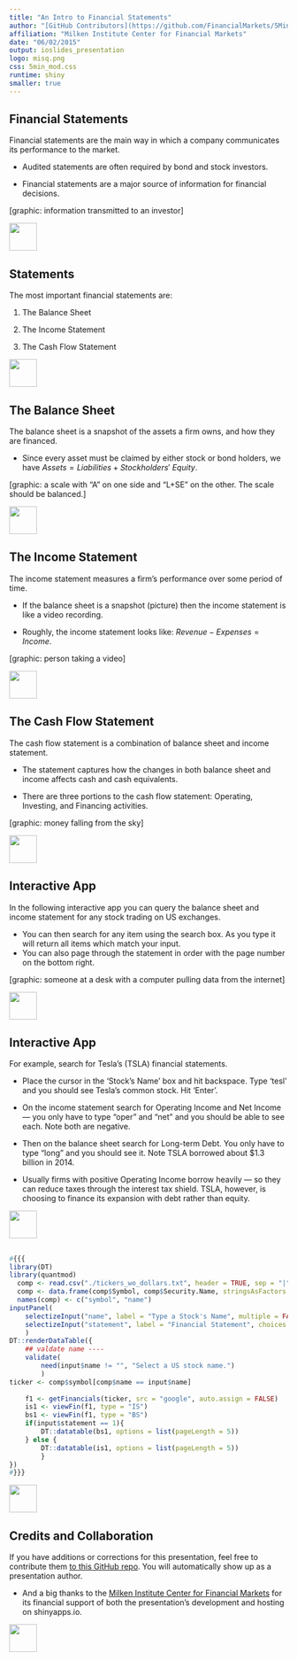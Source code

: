 ```yaml
---
title: "An Intro to Financial Statements"
author: "[GitHub Contributors](https://github.com/FinancialMarkets/5MinuteFinance/graphs/contributors)"
affiliation: "Milken Institute Center for Financial Markets"
date: "06/02/2015"
output: ioslides_presentation
logo: misq.png
css: 5min_mod.css
runtime: shiny
smaller: true
---
```


<!-- author: "Milken Institute, Center for Financial Markets" -->

## Financial Statements

Financial statements are the main way in which a company communicates its performance to the market.

-  Audited statements are often required by bond and stock investors.

-  Financial statements are a major source of information for financial decisions.  

[graphic: information transmitted to an investor]

<div class="MIfooter"><img src="mi.png" style="height:50px;"></div> 

## Statements

The most important financial statements are:

1.  The Balance Sheet

2.  The Income Statement

3. The Cash Flow Statement  

<div class="MIfooter"><img src="mi.png" style="height:50px;"></div> 

## The Balance Sheet

The balance sheet is a snapshot of the assets a firm owns, and how they are financed.

- Since every asset must be claimed by either stock or bond holders, we have $Assets = Liabilities + Stockholders'\ Equity$. 

[graphic:  a scale with "A" on one side and "L+SE" on the other. The scale should be balanced.]

<div class="MIfooter"><img src="mi.png" style="height:50px;"></div> 

## The Income Statement

The income statement measures a firm's performance over some period of time.

-  If the balance sheet is a snapshot (picture) then the income statement is like a video recording.

-  Roughly, the income statement looks like: $Revenue - Expenses = Income$.  

[graphic: person taking a video]

<div class="MIfooter"><img src="mi.png" style="height:50px;"></div> 

## The Cash Flow Statement 

The cash flow statement is a combination of balance sheet and income statement.

-  The statement captures how the changes in both balance sheet and income affects cash and cash equivalents.

-  There are three portions to the cash flow statement: Operating, Investing, and Financing activities.  

[graphic: money falling from the sky]

<div class="MIfooter"><img src="mi.png" style="height:50px;"></div> 

## Interactive App

In the following interactive app you can query the balance sheet and income statement for any stock trading on US exchanges.

-  You can then search for any item using the search box.  As you type it will return all items which match your input.
-  You can also page through the statement in order with the page number on the bottom right.

[graphic: someone at a desk with a computer pulling data from the internet]

<div class="MIfooter"><img src="mi.png" style="height:50px;"></div> 

## Interactive App

For example, search for Tesla's (TSLA) financial statements.  

- Place the cursor in the 'Stock's Name' box and hit backspace.  Type 'tesl' and you should see Tesla's common stock.  Hit 'Enter'.  

- On the income statement search for Operating Income and Net Income --- you only have to type "oper" and "net" and you should be able to see each.  Note both are negative.

- Then on the balance sheet search for Long-term Debt. You only have to type "long" and you should see it.  Note TSLA borrowed about \$1.3 billion in 2014.  

- Usually firms with positive Operating Income borrow heavily --- so they can reduce taxes through the interest tax shield.  TSLA, however, is choosing to finance its expansion with debt rather than equity.  

<div class="MIfooter"><img src="mi.png" style="height:50px;"></div> 

## 

```r
#{{{
library(DT)
library(quantmod)
  comp <- read.csv("./tickers_wo_dollars.txt", header = TRUE, sep = "|", stringsAsFactors = FALSE)
  comp <- data.frame(comp$Symbol, comp$Security.Name, stringsAsFactors = FALSE)
  names(comp) <- c("symbol", "name")
inputPanel(
    selectizeInput("name", label = "Type a Stock's Name", multiple = FALSE, choices = comp$name),
    selectizeInput("statement", label = "Financial Statement", choices = list("Balance Sheet" = 1, "Income Statement" = 2), selected = 2, width = '800px')
    )
DT::renderDataTable({
    ## valdate name ----
    validate(
        need(input$name != "", "Select a US stock name.")
        )
ticker <- comp$symbol[comp$name == input$name]
                    
    f1 <- getFinancials(ticker, src = "google", auto.assign = FALSE)
    is1 <- viewFin(f1, type = "IS")
    bs1 <- viewFin(f1, type = "BS")
    if(input$statement == 1){
        DT::datatable(bs1, options = list(pageLength = 5))
    } else {
        DT::datatable(is1, options = list(pageLength = 5))
        }
})
#}}}
```

<div class="MIfooter"><img src="mi.png" style="height:50px;"></div> 


## Credits and Collaboration

If you have additions or corrections for this presentation, feel free to contribute them [to this GitHub repo](https://github.com/FinancialMarkets/5MinuteFinance/blob/master/Corporate_Finance/basic_financial_statements/basic_financial_statements.Rmd).  You will automatically show up as a presentation author.  

- And a big thanks to the [Milken Institute Center for Financial Markets](http://www.milkeninstitute.org/centers/markets) for its financial support of both the presentation's development and hosting on shinyapps.io.


<div class="MIfooter"><img src="mi.png" style="height:50px;"></div> 

